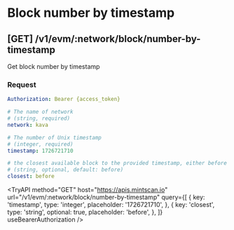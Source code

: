 
# Block number by timestamp

## **[GET]** /v1/evm/:network/block/number-by-timestamp

Get block number by timestamp

### Request

```yaml filename="Headers"
Authorization: Bearer {access_token}
```

```yaml filename="Parameters"
# The name of network
# (string, required)
network: kava
```

```yaml filename="Queries"
# The number of Unix timestamp
# (integer, required)
timestamp: 1726721710

# the closest available block to the provided timestamp, either before or after
# (string, optional, default: before)
closest: before
```

<TryAPI
  method="GET"
  host="https://apis.mintscan.io"
  url="/v1/evm/:network/block/number-by-timestamp"
  query={[
    {
      key: 'timestamp',
      type: 'integer',
      placeholder: '1726721710',
    },
    {
      key: 'closest',
      type: 'string',
      optional: true,
      placeholder: 'before',
    },
  ]}
  useBearerAuthorization
/>
